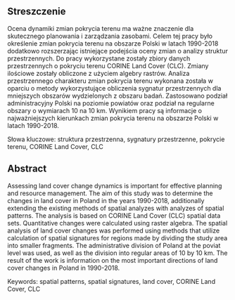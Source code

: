 ## Streszczenie {-}

<!-- (1) 1-3 zdania wstępu do problemu (czym się zajmujemy, dlaczego jest to ważne, jakie są problemy/luki do wypełnienia) -->
Ocena dynamiki zmian pokrycia terenu ma ważne znaczenie dla skutecznego planowania i zarządzania zasobami.
<!-- W wyniku programów monitorowania zmian pokrycia terenu powstają liczne zbiory danych umożliwiające wykonanie takich analiz nawet w skali globalnej. -->
<!-- Większość analiz zmian pokrycia terenu wykonanych w przeszłości, skupiała się wyłącznie na aspektach ilości i lokalizacji zachodzących zmian. -->
<!-- (2) 1 zdanie opisujące cel pracy -->
Celem tej pracy było określenie <!--zmian ilościowych oraz charakteru przestrzennego głównych -->zmian pokrycia terenu na obszarze Polski w latach 1990-2018 dodatkowo rozszerzając istniejące podejścia oceny zmian o analizy struktur przestrzennych.
<!-- (3) 1-3 zdania przedstawiające użyte materiały (dane) i metody (techniki, narzędzia), -->
Do pracy wykorzystane zostały zbiory danych przestrzennych o pokryciu terenu CORINE Land Cover (CLC).
Zmiany ilościowe zostały obliczone z użyciem algebry rastrów.
Analiza przestrzennego charakteru zmian pokrycia terenu wykonana została w oparciu o metody wykorzystujące obliczenia sygnatur przestrzennych dla mniejszych obszarów wydzielonych z obszaru badań.
Zastosowano podział administracyjny Polski na poziomie powiatów oraz podział na regularne obszary o wymiarach 10 na 10 km.
<!-- (4) 1-3 zdania obrazujące główne wyniki pracy -->
Wynikiem pracy są informacje o najważniejszych kierunkach zmian pokrycia terenu na obszarze Polski w latach 1990-2018.

<!-- Słowa kluczowe: (4-6 słów/zwrotów opisujących treść pracy, które nie wystąpiły w tytule) -->
Słowa kluczowe: struktura przestrzenna, sygnatury przestrzenne, pokrycie terenu, CORINE Land Cover, CLC

## Abstract {-}

Assessing land cover change dynamics is important for effective planning and resource management.
The aim of this study was to determine the changes in land cover in Poland in the years 1990-2018, additionally extending the existing methods of spatial analyzes with analyzes of spatial patterns.
The analysis is based on CORINE Land Cover (CLC) spatial data sets.
Quantitative changes were calculated using raster algebra.
The spatial analysis of land cover changes was performed using methods that utilize calculation of spatial signatures for regions made by dividing the study area into smaller fragments.
The administrative division of Poland at the poviat level was used, as well as the division into regular areas of 10 by 10 km.
The result of the work is information on the most important directions of land cover changes in Poland in 1990-2018.

Keywords: spatial patterns, spatial signatures, land cover, CORINE Land Cover, CLC

\newpage

\setstretch{1.2}\sf\tighttoc\doublespacing
